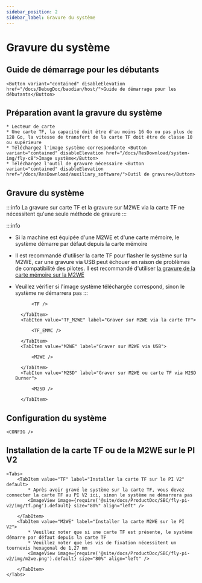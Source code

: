 ```yaml
---
sidebar_position: 2
sidebar_label: Gravure du système
---
```








# Gravure du système

## Guide de démarrage pour les débutants

    <Button variant="contained" disableElevation href="/docs/DebugDoc/baodian/host/">Guide de démarrage pour les débutants</Button>

## Préparation avant la gravure du système

    * Lecteur de carte
    * Une carte TF, la capacité doit être d'au moins 16 Go ou pas plus de 128 Go, la vitesse de transfert de la carte TF doit être de classe 10 ou supérieure
    * Téléchargez l'image système correspondante <Button variant="contained" disableElevation href="/docs/ResDownload/system-img/fly-c8">Image système</Button>
    * Téléchargez l'outil de gravure nécessaire <Button variant="contained" disableElevation href="/docs/ResDownload/auxiliary_software/">Outil de gravure</Button>

## Gravure du système

:::info
La gravure sur carte TF et la gravure sur M2WE via la carte TF ne nécessitent qu'une seule méthode de gravure
:::

:::info
* Si la machine est équipée d'une M2WE et d'une carte mémoire, le système démarre par défaut depuis la carte mémoire
* Il est recommandé d'utiliser la carte TF pour flasher le système sur la M2WE, car une gravure via USB peut échouer en raison de problèmes de compatibilité des pilotes. Il est recommandé d'utiliser [la gravure de la carte mémoire sur la M2WE](https://mellow-next.klipper.cn/docs/ProductDoc/SBC/fly-pi-v2/fly-os)
* Veuillez vérifier si l'image système téléchargée correspond, sinon le système ne démarrera pas
:::

    <Tabs>
        <TabItem value="TF" label="Graver sur la carte TF" default>
            
            <TF />
            
        </TabItem>
        <TabItem value="TF_M2WE" label="Graver sur M2WE via la carte TF">
            
            <TF_EMMC />

        </TabItem>
        <TabItem value="M2WE" label="Graver sur M2WE via USB">
            
            <M2WE />

        </TabItem>
        <TabItem value="M2SD" label="Graver sur M2WE ou carte TF via M2SD Burner">
            
            <M2SD />

        </TabItem>
    </Tabs>


## Configuration du système

    <CONFIG />

## Installation de la carte TF ou de la M2WE sur le PI V2

    <Tabs>
        <TabItem value="TF" label="Installer la carte TF sur le PI V2" default>
            * Après avoir gravé le système sur la carte TF, vous devez connecter la carte TF au PI V2 ici, sinon le système ne démarrera pas
            <ImageView image={require('@site/docs/ProductDoc/SBC/fly-pi-v2/img/tf.png').default} size="80%" align="left" />  

        </TabItem>
        <TabItem value="M2WE" label="Installer la carte M2WE sur le PI V2">
            * Veuillez noter que si une carte TF est présente, le système démarre par défaut depuis la carte TF
            * Veuillez noter que les vis de fixation nécessitent un tournevis hexagonal de 1,27 mm
            <ImageView image={require('@site/docs/ProductDoc/SBC/fly-pi-v2/img/m2we.png').default} size="80%" align="left" />  

        </TabItem>
    </Tabs>
